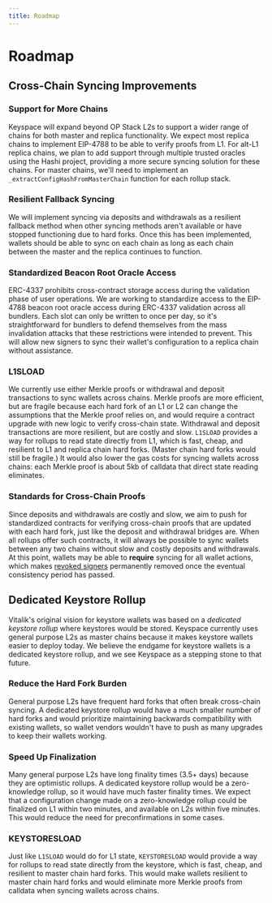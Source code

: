 ```yaml
---
title: Roadmap
---
```


# Roadmap

## Cross-Chain Syncing Improvements

### Support for More Chains
Keyspace will expand beyond OP Stack L2s to support a wider range of chains for both master and replica functionality. We expect most replica chains to implement EIP-4788 to be able to verify proofs from L1. For alt-L1 replica chains, we plan to add support through multiple trusted oracles using the Hashi project, providing a more secure syncing solution for these chains. For master chains, we'll need to implement an `_extractConfigHashFromMasterChain` function for each rollup stack. 

### Resilient Fallback Syncing
We will implement syncing via deposits and withdrawals as a resilient fallback method when other syncing methods aren't available or have stopped functioning due to hard forks. Once this has been implemented, wallets should be able to sync on each chain as long as each chain between the master and the replica continues to function.

### Standardized Beacon Root Oracle Access
ERC-4337 prohibits cross-contract storage access during the validation phase of user operations. We are working to standardize access to the EIP-4788 beacon root oracle access during ERC-4337 validation across all bundlers. Each slot can only be written to once per day, so it's straightforward for bundlers to defend themselves from the mass invalidation attacks that these restrictions were intended to prevent. This will allow new signers to sync their wallet's configuration to a replica chain without assistance.

### L1SLOAD
We currently use either Merkle proofs or withdrawal and deposit transactions to sync wallets across chains. Merkle proofs are more efficient, but are fragile because each hard fork of an L1 or L2 can change the assumptions that the Merkle proof relies on, and would require a contract upgrade with new logic to verify cross-chain state. Withdrawal and deposit transactions are more resilient, but are costly and slow. `L1SLOAD` provides a way for rollups to read state directly from L1, which is fast, cheap, and resilient to L1 and replica chain hard forks. (Master chain hard forks would still be fragile.) It would also lower the gas costs for syncing wallets across chains: each Merkle proof is about 5kb of calldata that direct state reading eliminates.

### Standards for Cross-Chain Proofs
Since deposits and withdrawals are costly and slow, we aim to push for standardized contracts for verifying cross-chain proofs that are updated with each hard fork, just like the deposit and withdrawal bridges are. When all rollups offer such contracts, it will always be possible to sync wallets between any two chains without slow and costly deposits and withdrawals. At this point, wallets may be able to **require** syncing for all wallet actions, which makes [revoked signers](/revoking-signers) permanently removed once the eventual consistency period has passed.


## Dedicated Keystore Rollup

Vitalik's original vision for keystore wallets was based on a *dedicated keystore rollup* where keystores would be stored. Keyspace currently uses general purpose L2s as master chains because it makes keystore wallets easier to deploy today. We believe the endgame for keystore wallets is a dedicated keystore rollup, and we see Keyspace as a stepping stone to that future.

### Reduce the Hard Fork Burden
General purpose L2s have frequent hard forks that often break cross-chain syncing. A dedicated keystore rollup would have a much smaller number of hard forks and would prioritize maintaining backwards compatibility with existing wallets, so wallet vendors wouldn't have to push as many upgrades to keep their wallets working.

### Speed Up Finalization
Many general purpose L2s have long finality times (3.5+ days) because they are optimistic rollups. A dedicated keystore rollup would be a zero-knowledge rollup, so it would have much faster finality times. We expect that a configuration change made on a zero-knowledge rollup could be finalized on L1 within two minutes, and available on L2s within five minutes. This would reduce the need for preconfirmations in some cases.

### KEYSTORESLOAD
Just like `L1SLOAD` would do for L1 state, `KEYSTORESLOAD` would provide a way for rollups to read state directly from the keystore, which is fast, cheap, and resilient to master chain hard forks. This would make wallets resilient to master chain hard forks and would eliminate more Merkle proofs from calldata when syncing wallets across chains.
